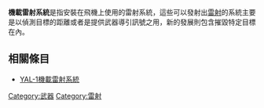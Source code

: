{{noteTA
|T=zh:机载激光系统;zh-hans:机载激光系统;zh-hk:機載鐳射系統;zh-tw:機載雷射系統;
|G1=IT
}}
'''機載雷射系統'''是指安裝在飛機上使用的雷射系統，這些可以發射出[[雷射|雷射]]的系統主要是以偵測目標的距離或者是提供武器導引訊號之用，新的發展則包含摧毀特定目標在內。
==相關條目==
*[[YAL-1機載雷射系統|YAL-1機載雷射系統]]

[[Category:武器|Category:武器]]
[[Category:雷射|Category:雷射]]